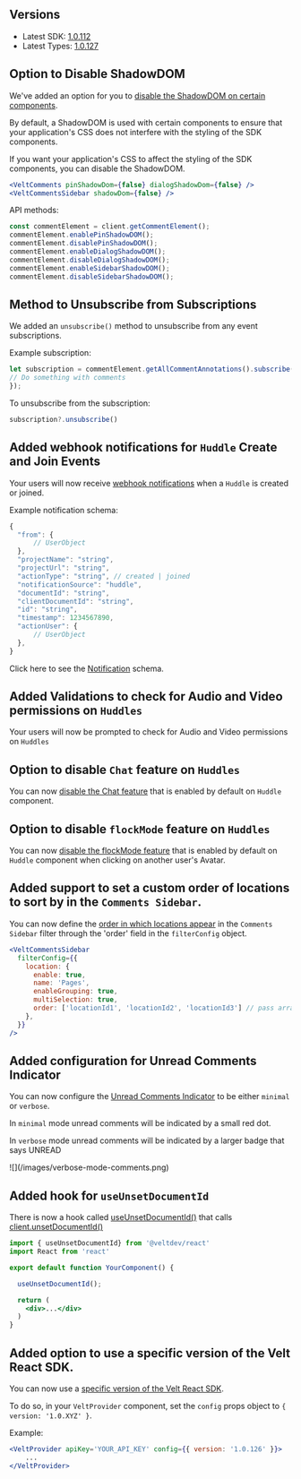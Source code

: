 ## Versions

- Latest SDK: [1.0.112](https://www.npmjs.com/package/@veltdev/react)
- Latest Types: [1.0.127](https://www.npmjs.com/package/@veltdev/types)

## Option to Disable ShadowDOM

We've added an option for you to [disable the ShadowDOM on certain components](https://docs.velt.dev/async-collaboration/comments/customize-behavior/ui-controls).

By default, a ShadowDOM is used with certain components to ensure that your application's CSS does not interfere with the styling of the SDK components.

If you want your application's CSS to affect the styling of the SDK components, you can disable the ShadowDOM.


```jsx
<VeltComments pinShadowDom={false} dialogShadowDom={false} />
<VeltCommentsSidebar shadowDom={false} />
```

API methods:
```jsx
const commentElement = client.getCommentElement();
commentElement.enablePinShadowDOM();
commentElement.disablePinShadowDOM();
commentElement.enableDialogShadowDOM();
commentElement.disableDialogShadowDOM();
commentElement.enableSidebarShadowDOM();
commentElement.disableSidebarShadowDOM();
```

## Method to Unsubscribe from Subscriptions

We added an `unsubscribe()` method to unsubscribe from any event subscriptions.

Example subscription:
```jsx
let subscription = commentElement.getAllCommentAnnotations().subscribe((comments) => {
// Do something with comments
});
```

To unsubscribe from the subscription:
```jsx
subscription?.unsubscribe()
```

## Added webhook notifications for `Huddle` Create and Join Events 

Your users will now receive [webhook notifications](https://docs.velt.dev/webhooks/huddle-webhooks) when a `Huddle` is created or joined.

Example notification schema:

```jsx
{
  "from": {
      // UserObject
  },
  "projectName": "string",
  "projectUrl": "string",
  "actionType": "string", // created | joined
  "notificationSource": "huddle",
  "documentId": "string",
  "clientDocumentId": "string",
  "id": "string",
  "timestamp": 1234567890,
  "actionUser": {
      // UserObject
  },
}
```

Click here to see the [Notification](https://docs.velt.dev/api-reference/sdk/models/data-models#notification) schema.

## Added Validations to check for Audio and Video permissions on `Huddles`

Your users will now be prompted to check for Audio and Video permissions on `Huddles`

## Option to disable `Chat` feature on `Huddles`

You can now [disable the Chat feature](https://docs.velt.dev/realtime-collaboration/huddle/customize-behavior) that is enabled by default on `Huddle` component.

## Option to disable `flockMode` feature on `Huddles`

You can now [disable the flockMode feature](https://docs.velt.dev/realtime-collaboration/huddle/customize-behavior) that is enabled by default on `Huddle` component when clicking on another user's Avatar.

## Added support to set a custom order of locations to sort by in the `Comments Sidebar`.

You can now define the [order in which locations appear](https://docs.velt.dev/async-collaboration/comments-sidebar/customize-behavior) in the `Comments Sidebar` filter through the 'order' field in the `filterConfig` object.

```jsx
<VeltCommentsSidebar
  filterConfig={{
    location: {
      enable: true,
      name: 'Pages',
      enableGrouping: true,
      multiSelection: true,
      order: ['locationId1', 'locationId2', 'locationId3'] // pass array of location ids here
    },
  }}
/>
```


## Added configuration for Unread Comments Indicator

You can now configure the [Unread Comments Indicator](https://docs.velt.dev/async-collaboration/comments/customize-behavior/display-metadata
) to be either `minimal` or `verbose`.

In `minimal` mode unread comments will be indicated by a small red dot.

In `verbose` mode unread comments will be indicated by a larger badge that says UNREAD

<Frame>
![](/images/verbose-mode-comments.png)
</Frame>



## Added hook for `useUnsetDocumentId`

There is now a hook called [useUnsetDocumentId()](https://docs.velt.dev/api-reference/hooks/hooks#useunsetdocumentid) that calls [client.unsetDocumentId()](https://docs.velt.dev/api-reference/sdk/api/api-methods#client)


```jsx
import { useUnsetDocumentId} from '@veltdev/react'
import React from 'react'

export default function YourComponent() {

  useUnsetDocumentId();

  return (
    <div>...</div>
  )
}
```

## Added option to use a specific version of the Velt React SDK.

You can now use a [specific version of the Velt React SDK](https://docs.velt.dev/get-started/advanced).

To do so, in your `VeltProvider` component, set the `config` props object to `{ version: '1.0.XYZ' }`.

Example:
```jsx
<VeltProvider apiKey='YOUR_API_KEY' config={{ version: '1.0.126' }}>
	...
</VeltProvider>
```